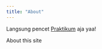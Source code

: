 ```yaml
---
title: "About"
---
```


Langsung pencet [Praktikum](./semuahalaman/praktikum.qmd) aja yaa!

About this site

